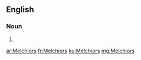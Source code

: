 ==English==

===Noun===
{{head|en}}

# {{plural of|Melchior}}

[[ar:Melchiors]]
[[fr:Melchiors]]
[[ku:Melchiors]]
[[mg:Melchiors]]